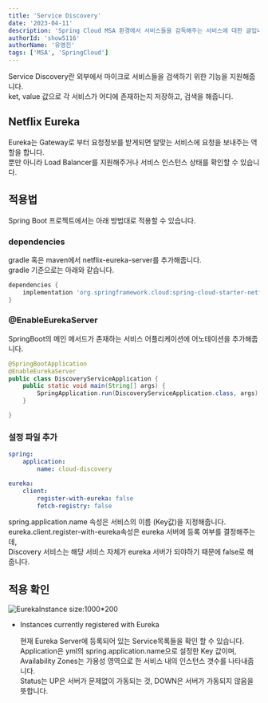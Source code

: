 ```yaml
---
title: 'Service Discovery'
date: '2023-04-11'
description: 'Spring Cloud MSA 환경에서 서비스들을 감독해주는 서비스에 대한 글입니다.'
authorId: 'show5116'
authorName: '유영진'
tags: ['MSA', 'SpringCloud']
---
```


Service Discovery란 외부에서 마이크로 서비스들을 검색하기 위한 기능을 지원해줍니다.<br/>
ket, value 값으로 각 서비스가 어디에 존재하는지 저장하고, 검색을 해줍니다.

## Netflix Eureka

Eureka는 Gateway로 부터 요청정보를 받게되면 알맞는 서비스에 요청을 보내주는 역할을 합니다.<br/>
뿐만 아니라 Load Balancer를 지원해주거나 서비스 인스턴스 상태를 확인할 수 있습니다.

## 적용법

Spring Boot 프로젝트에서는 아래 방법대로 적용할 수 있습니다.

### dependencies

gradle 혹은 maven에서 netflix-eureka-server를 추가해줍니다.<br/>
gradle 기준으로는 아래와 같습니다.

```groovy
dependencies {
	implementation 'org.springframework.cloud:spring-cloud-starter-netflix-eureka-server'
}
```

### @EnableEurekaServer

SpringBoot의 메인 메서드가 존재하는 서비스 어플리케이션에 어노테이션을 추가해줍니다.

```java
@SpringBootApplication
@EnableEurekaServer
public class DiscoveryServiceApplication {
	public static void main(String[] args) {
		SpringApplication.run(DiscoveryServiceApplication.class, args);
	}

}
```

### 설정 파일 추가

```yml
spring:
	application:
		name: cloud-discovery

eureka:
	client:
		register-with-eureka: false
		fetch-registry: false
```

spring.application.name 속성은 서비스의 이름 (Key값)을 지정해줍니다.<br/>
eureka.client.register-with-eureka속성은 eureka 서버에 등록 여부를 결정해주는데,<br/>
Discovery 서비스는 해당 서비스 자체가 eureka 서버가 되야하기 때문에 false로 해줍니다.

## 적용 확인

![EurekaInstance size:1000*200](/back-end/eurekaInstance.png)

-	Instances currently registered with Eureka

	현재 Eureka Server에 등록되어 있는 Service목록들을 확인 할 수 있습니다.<br/>
	Application은 yml의 spring.application.name으로 설정한 Key 값이며,<br/>
	Availability Zones는 가용성 영역으로 한 서비스 내의 인스턴스 갯수를 나타내줍니다.<br/>
	Status는 UP은 서버가 문제없이 가동되는 것, DOWN은 서버가 가동되지 않음을 뜻합니다.
